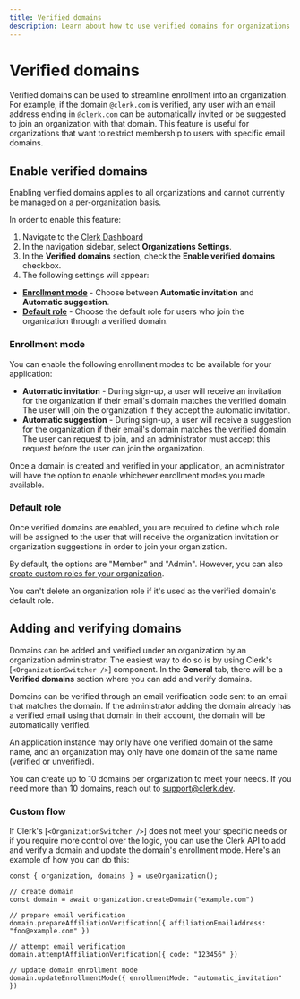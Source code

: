 ```yaml
---
title: Verified domains
description: Learn about how to use verified domains for organizations.
---
```


# Verified domains

Verified domains can be used to streamline enrollment into an organization. For example, if the domain `@clerk.com` is verified, any user with an email address ending in `@clerk.com` can be automatically invited or be suggested to join an organization with that domain. This feature is useful for organizations that want to restrict membership to users with specific email domains.

## Enable verified domains

Enabling verified domains applies to all organizations and cannot currently be managed on a per-organization basis.

In order to enable this feature:

1. Navigate to the [Clerk Dashboard](https://dashboard.clerk.com/last-active?path=organizations-settings)
2. In the navigation sidebar, select **Organizations Settings**.
3. In the **Verified domains** section, check the **Enable verified domains** checkbox.
4. The following settings will appear:
  - [**Enrollment mode**](#enrollment-mode) - Choose between **Automatic invitation** and **Automatic suggestion**.
  - [**Default role**](#default-role) - Choose the default role for users who join the organization through a verified domain.

### Enrollment mode

You can enable the following enrollment modes to be available for your application:

- **Automatic invitation** - During sign-up, a user will receive an invitation for the organization if their email's domain matches the verified domain. The user will join the organization if they accept the automatic invitation.
- **Automatic suggestion** - During sign-up, a user will receive a suggestion for the organization if their email's domain matches the verified domain. The user can request to join, and an administrator must accept this request before the user can join the organization.

Once a domain is created and verified in your application, an administrator will have the option to enable whichever enrollment modes you made available.

### Default role

Once verified domains are enabled, you are required to define which role will be assigned to the user that will receive the organization invitation or organization suggestions in order to join your organization.

By default, the options are "Member" and "Admin". However, you can also [create custom roles for your organization](/docs/organizations/create-roles-permissions).

<Callout type="warning">
  You can't delete an organization role if it's used as the verified domain's default role.
</Callout>

## Adding and verifying domains

Domains can be added and verified under an organization by an organization administrator. The easiest way to do so is by using Clerk's [`<OrganizationSwitcher />`] component. In the **General** tab, there will be a **Verified domains** section where you can add and verify domains.

Domains can be verified through an email verification code sent to an email that matches the domain. If the administrator adding the domain already has a verified email using that domain in their account, the domain will be automatically verified.

An application instance may only have one verified domain of the same name, and an organization may only have one domain of the same name (verified or unverified).

You can create up to 10 domains per organization to meet your needs. If you need more than 10 domains, reach out to support@clerk.dev.

### Custom flow

If Clerk's [`<OrganizationSwitcher />`] does not meet your specific needs or if you require more control over the logic, you can use the Clerk API to add and verify a domain and update the domain's enrollment mode. Here's an example of how you can do this:

```tsx copy
const { organization, domains } = useOrganization();

// create domain
const domain = await organization.createDomain("example.com")

// prepare email verification
domain.prepareAffiliationVerification({ affiliationEmailAddress: "foo@example.com" })

// attempt email verification
domain.attemptAffiliationVerification({ code: "123456" })

// update domain enrollment mode
domain.updateEnrollmentMode({ enrollmentMode: "automatic_invitation" })
```
